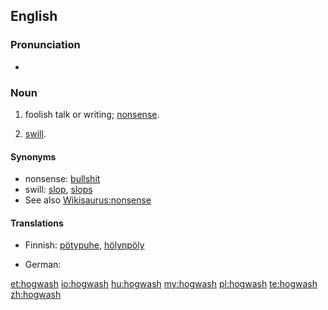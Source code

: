 ==English==

===Pronunciation===
* {{audio|en-us-hogwash.ogg|Audio (US)}}

===Noun===
{{en-noun|-}}

# {{slang}} foolish talk or writing; [[nonsense]].
# [[swill]].

====Synonyms====
* nonsense: [[bullshit]]
* swill: [[slop]], [[slops]]
* See also [[Wikisaurus:nonsense]]

====Translations====
{{trans-top|nonsense}}
* Finnish: [[pötypuhe]], [[hölynpöly]]
{{trans-mid}}
* German: {{t+|de|Quatsch|m}}
{{trans-bottom}}

[[et:hogwash]]
[[io:hogwash]]
[[hu:hogwash]]
[[my:hogwash]]
[[pl:hogwash]]
[[te:hogwash]]
[[zh:hogwash]]